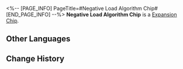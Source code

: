<%-- [PAGE_INFO]
PageTitle=#Negative Load Algorithm Chip#
[END_PAGE_INFO] --%>
{{Item Infobox
|id          = 250231
|image       = Item Negative Load Algorithm Chip.png
|type        = Expansion Chip
|invCategory = 
|rarity      = 3
|effect      = 
|description = Increases DMG dealt based on the number of debuffs on the wearer.
}}
{{Description|A game item in Aetherium Wars. Aether Spirits will gain a special enhanced ability after equipping it.}}
'''Negative Load Algorithm Chip''' is a [[Expansion Chip]].

==Other Languages==
{{Other Languages
|en   = Negative Load Algorithm Chip
|zhs  = 负载算法芯片
|zht  = 負載演算晶片
|ja   = チップ「負荷アルゴリズム」
|ko   = 부하 알고리즘 칩
|es   = Chip de algoritmo de carga negativa
|fr   = Puce d'algorithme de charge négative
|ru   = Чип алгоритма отрицательной нагрузки
|th   = ชิปอัลกอริทึมเชิงลบ
|vi   = Chip Cách Tính Phụ Tải
|de   = Chip: Negativladungs-Algorithmus
|id   = Negative Load Algorithm Chip
|pt   = Chip de Algoritmo de Carga Negativa
}}

==Change History==
{{Change History|1.4}}